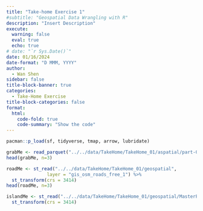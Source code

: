 ```yaml
---
title: "Take-home Exercise 1"
#subtitle: "Geospatial Data Wrangling with R"
description: "Insert Description"
execute: 
  warning: false
  eval: true
  echo: true
# date: "`r Sys.Date()`"
date: 01/16/2024
date-format: "D MMM, YYYY" 
author: 
  - Wan Shen
sidebar: false
title-block-banner: true
categories:
  - Take-Home Exercise
title-block-categories: false
format: 
  html: 
    code-fold: true
    code-summary: "Show the code"
---
```


```r
pacman::p_load(sf, tidyverse, tmap, arrow, lubridate)
```

```r
grabMe <- read_parquet("../../data/TakeHome/TakeHome_01/aspatial/part-00000.parquet")
head(grabMe, n=3)
```

```r
roadMe <- st_read("../../data/TakeHome/TakeHome_01/geospatial",
               layer = "gis_osm_roads_free_1") %>%
  st_transform(crs = 3414) 
head(roadMe, n=3)
```

```r
islandMe <- st_read("../../data/TakeHome/TakeHome_01/geospatial/MasterPlan2019SubzoneBoundaryNoSeaKML.kml") %>%
  st_transform(crs = 3414) 
```